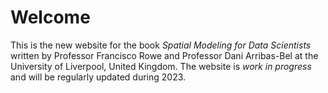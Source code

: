 # Welcome {.unnumbered}

This is the new website for the book *Spatial Modeling for Data Scientists* written by Professor Francisco Rowe and Professor Dani Arribas-Bel at the University of Liverpool, United Kingdom. The website is *work in progress* and will be regularly updated during 2023.
